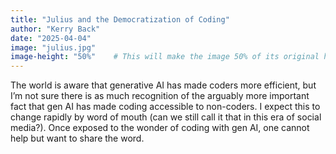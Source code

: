 ```yaml
---
title: "Julius and the Democratization of Coding"
author: "Kerry Back"
date: "2025-04-04"
image: "julius.jpg"
image-height: "50%"    # This will make the image 50% of its original height
---
```


The world is aware that generative AI has made coders more efficient, but I'm not sure there is as much recognition of the arguably more important fact that gen AI has made coding accessible to non-coders. I expect this to change rapidly by word of mouth (can we still call it that in this era of social media?).  Once exposed to the wonder of coding with gen AI, one cannot help but want to share the word.